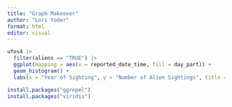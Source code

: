 ```yaml
---
title: "Graph Makeover"
author: "Lori Yoder"
format: html
editor: visual
---
```


```r
ufos4 |>
  filter(aliens == "TRUE") |>
  ggplot(mapping = aes(x = reported_date_time, fill = day_part)) +
  geom_histogram() +
  labs(x = "Year of Sighting", y = "Number of Alien Sightings", title = "Alien Sightings", caption = "Data From Tidy Tuesday 6_20_23", fill = "Time of Day")
```

```r
install.packages("ggrepel")
install.packages("viridis")
```
